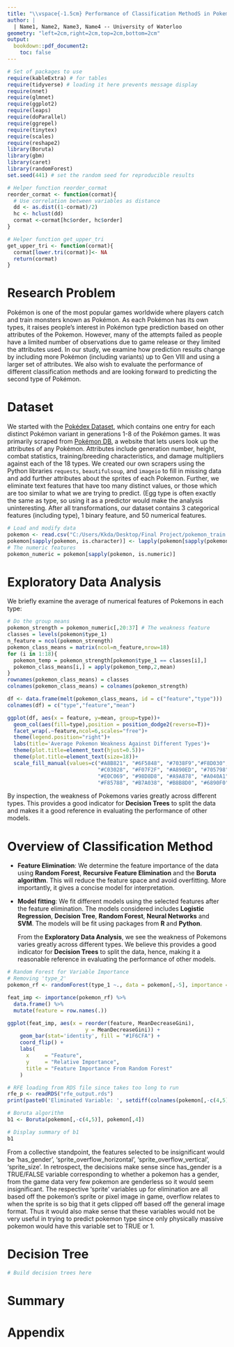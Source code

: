 ---
title: "\\vspace{-1.5cm} Performance of Classification MethodS in Pokemon Type Prediction "
author: |
  | Name1, Name2, Name3, Name4 -- University of Waterloo
geometry: "left=2cm,right=2cm,top=2cm,bottom=2cm"
output:
  bookdown::pdf_document2:
    toc: false
---

```{r setup, include = FALSE}
# Set of packages to use
require(kableExtra) # for tables
require(tidyverse) # loading it here prevents message display
require(nnet)
require(glmnet)
require(ggplot2)
require(leaps)
require(doParallel)
require(ggrepel)
require(tinytex)
require(scales)
require(reshape2)
library(Boruta)
library(gbm)
library(caret)
library(randomForest)
set.seed(441) # set the random seed for reproducible results

# Helper function reorder_cormat
reorder_cormat <- function(cormat){
  # Use correlation between variables as distance
  dd <- as.dist((1-cormat)/2)
  hc <- hclust(dd)
  cormat <-cormat[hc$order, hc$order]
}

# Helper function get_upper_tri
get_upper_tri <- function(cormat){
  cormat[lower.tri(cormat)]<- NA
  return(cormat)
}
```

# Research Problem

Pokémon is one of the most popular games worldwide where players catch and train monsters known as Pokémon. As each Pokémon has its own types, it raises people’s interest in Pokémon type prediction based on other attributes of the Pokemon. However, many of the attempts failed as people have a limited number of observations due to game release or they limited the attributes used. In our study, we examine how prediction results change by including more Pokémon (including variants) up to Gen VIII and using a larger set of attributes. We also wish to evaluate the performance of different classification methods and are looking forward to predicting the second type of Pokémon.

# Dataset

We started with the [Pokédex Dataset](https://www.kaggle.com/datasets/mariotormo/complete-pokemon-dataset-updated-090420?select=pokedex_%28Update_04.21%29.csv), which contains one entry for each distinct Pokémon variant in generations 1-8 of the Pokémon games. It was primarily scraped from [Pokémon DB](https://pokemondb.net/pokedex/all), a website that lets users look up the attributes of any Pokémon. Attributes include generation number, height, combat statistics, training/breeding characteristics, and damage multipliers against each of the 18 types.
We created our own scrapers using the Python libraries `requests`, `beautifulsoup`, and `imageio` to fill in missing data and add further attributes about the sprites of each Pokemon. Further, we eliminate text features that have too many distinct values, or those which are too similar to what we are trying to predict. (Egg type is often exactly the same as type, so using it as a predictor would make the analysis uninteresting. After all transformations, our dataset contains 3 categorical features (including type), 1 binary feature, and 50 numerical features.

```{r,echo=F}
# Load and modify data
pokemon <- read.csv("C:/Users/Kkda/Desktop/Final Project/pokemon_train.csv",header=T)
pokemon[sapply(pokemon, is.character)] <- lapply(pokemon[sapply(pokemon, is.character)],as.factor)
# The numeric features
pokemon_numeric = pokemon[sapply(pokemon, is.numeric)]
```

# Exploratory Data Analysis
We briefly examine the average of numerical features of Pokemons in each type:
```{r,echo = F,fig.align='center',fig.dim=c(17,7)}
# Do the group means
pokemon_strength = pokemon_numeric[,20:37] # The weakness feature
classes = levels(pokemon$type_1)
n_feature = ncol(pokemon_strength)
pokemon_class_means = matrix(ncol=n_feature,nrow=18)
for (i in 1:18){
  pokemon_temp = pokemon_strength[pokemon$type_1 == classes[i],]
  pokemon_class_means[i,] = apply(pokemon_temp,2,mean)
}
rownames(pokemon_class_means) = classes
colnames(pokemon_class_means) = colnames(pokemon_strength)

df <- data.frame(melt(pokemon_class_means, id = c("feature","type")))
colnames(df) = c("type","feature","mean")

ggplot(df, aes(x = feature, y=mean, group=type))+
  geom_col(aes(fill=type),position = position_dodge2(reverse=T))+
  facet_wrap(.~feature,ncol=6,scales="free")+
  theme(legend.position="right")+
  labs(title='Average Pokemon Weakness Against Different Types')+
  theme(plot.title=element_text(hjust=0.5))+
  theme(plot.title=element_text(size=18))+
  scale_fill_manual(values=c("#A8B821", "#6F5848", "#7038F9","#F8D030", "#F7C9E3", 
                             "#C03028", "#F07F2F", "#A890ED", "#705798","#78C84F",
                             "#E0C069", "#98D8D8", "#A9A878", "#A040A1", 
                             "#F85788", "#B7A038", "#B8B8D0", "#6890F0"))
```
By inspection, the weakness of Pokemons varies greatly across different types. This provides a good indicator for __Decision Trees__ to split the data and makes it a good reference in evaluating the performance of other models.

# Overview of Classification Method

  - __Feature Elimination__: We determine the feature importance of the data using __Random Forest__, __Recursive Feature Elimination__ and the __Boruta algorithm__. This will reduce the feature space and avoid overfitting. More importantly, it gives a concise model for interpretation.
  
  - __Model fitting__: We fit different models using the selected features after the feature elimination. The models considered includes __Logistic Regression__, __Decision Tree__, __Random Forest__, __Neural Networks__ and __SVM__. The models will be fit using packages from __R__ and __Python__.

    From the __Exploratory Data Analysis__, we see the weakness of Pokemons varies greatly across different types. We believe this provides a good indicator for __Decision Trees__ to split the data, hence, making it a reasonable reference in evaluating the performance of other models.

```{r,echo = F,fig.align='center',fig.dim=c(14,5)}
# Random Forest for Variable Importance
# Removing 'type_2' 
pokemon_rf <- randomForest(type_1 ~., data = pokemon[,-5], importance = TRUE)

feat_imp <- importance(pokemon_rf) %>% 
  data.frame() %>% 
  mutate(feature = row.names(.)) 

ggplot(feat_imp, aes(x = reorder(feature, MeanDecreaseGini), 
                         y = MeanDecreaseGini)) +
    geom_bar(stat='identity', fill = "#1F6CFA") +
    coord_flip() +
    labs(
      x     = "Feature",
      y     = "Relative Importance",
      title = "Feature Importance From Random Forest"
    ) 
```

```{r}
# RFE loading from RDS file since takes too long to run
rfe_p <- readRDS("rfe_output.rds")
print(paste0('Eliminated Variable: ', setdiff(colnames(pokemon[,-c(4,5)]), rfe_p$optVariables)))
```

```{r}
# Boruta algorithm
b1 <- Boruta(pokemon[,-c(4,5)], pokemon[,4])
```

```{r}
# Display summary of b1
b1
```

From a collective standpoint, the features selected to be insignificant would be 'has_gender', 'sprite_overflow_horizontal', 'sprite_overflow_vertical', 'sprite_size'. In retrospect, the decisions make sense since has_gender is a TRUE/FALSE variable corresponding to whether a pokemon has a gender, from the game data very few pokemon are genderless so it would seem insignificant. The respective 'sprite' variables up for elimination are all based off the pokemon's sprite or pixel image in game, overflow relates to when the sprite is so big that it gets clipped off based off the general image format. Thus it would also make sense that these variables would not be very useful in trying to predict pokemon type since only physically massive pokemon would have this variable set to TRUE or 1. 


# Decision Tree
```{r}
# Build decision trees here
```
# Summary

# Appendix

